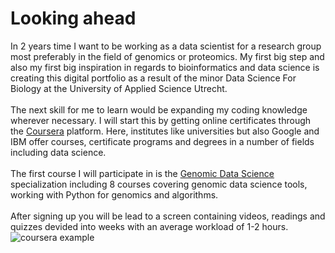 Looking ahead 
================================================================================
In 2 years time I want to be working as a data scientist for a research group most preferably in the field of genomics or proteomics. My first big step and also my first big inspiration in regards to bioinformatics and data science is creating this digital portfolio as a result of the minor Data Science For Biology at the University of Applied Science Utrecht. 
<br> <br>
The next skill for me to learn would be expanding my coding knowledge wherever necessary. I will start this by getting online certificates through the [Coursera](https://www.coursera.org/) platform. Here, institutes like universities but also Google and IBM offer courses, certificate programs and degrees in a number of fields including data science. 
<br><br>
The first course I will participate in is the [Genomic Data Science](https://www.coursera.org/specializations/genomic-data-science?action=enroll) specialization including 8 courses covering genomic data science tools, working with Python for genomics and algorithms. 
<br> <br> 
After signing up you will be lead to a screen containing videos, readings and quizzes devided into weeks with an average workload of 1-2 hours.
![coursera example](./data/data_raw/coursera_ex1.png)